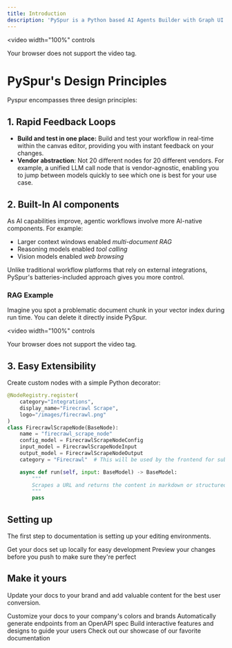 ```yaml
---
title: Introduction
description: 'PySpur is a Python based AI Agents Builder with Graph UI.'
---
```


<video
  width="100%"
  controls
>
  <source src="/images/hero.mp4" type="video/mp4" />
  Your browser does not support the video tag.
</video>

# PySpur's Design Principles

Pyspur encompasses three design principles:

## 1. Rapid Feedback Loops

* **Build and test in one place:** Build and test your workflow in real-time within the canvas editor, providing you with instant feedback on your changes.
* **Vendor abstraction**: Not 20 different nodes for 20 different vendors. For example, a unified LLM call node that is vendor-agnostic, enabling you to jump between models quickly to see which one is best for your use case.

## 2. Built-In AI components

As AI capabilities improve, agentic workflows involve more AI-native components. For example:
* Larger context windows enabled *multi-document RAG*
* Reasoning models enabled *tool calling*
* Vision models enabled *web browsing*

Unlike traditional workflow platforms that rely on external integrations, PySpur's batteries-included approach gives you more control.

### RAG Example

Imagine you spot a problematic document chunk in your vector index during run time. You can delete it directly inside PySpur.

<video
  width="100%"
  controls
>
  <source src="/images/rag1.mp4" type="video/mp4" />
  Your browser does not support the video tag.
</video>

## 3. Easy Extensibility

Create custom nodes with a simple Python decorator:

```python
@NodeRegistry.register(
    category="Integrations",
    display_name="Firecrawl Scrape",
    logo="/images/firecrawl.png"
)
class FirecrawlScrapeNode(BaseNode):
    name = "firecrawl_scrape_node"
    config_model = FirecrawlScrapeNodeConfig
    input_model = FirecrawlScrapeNodeInput
    output_model = FirecrawlScrapeNodeOutput
    category = "Firecrawl"  # This will be used by the frontend for subcategory grouping

    async def run(self, input: BaseModel) -> BaseModel:
        """
        Scrapes a URL and returns the content in markdown or structured format.
        """
        pass
```

## Setting up

The first step to documentation is setting up your editing environments.

<CardGroup cols={2}>
  <Card
    title="Edit Your Docs"
    icon="pen-to-square"
    href="https://mintlify.com/docs/quickstart"
  >
    Get your docs set up locally for easy development
  </Card>
  <Card
    title="Preview Changes"
    icon="image"
    href="https://mintlify.com/docs/development"
  >
    Preview your changes before you push to make sure they're perfect
  </Card>
</CardGroup>

## Make it yours

Update your docs to your brand and add valuable content for the best user conversion.

<CardGroup cols={2}>
  <Card
    title="Customize Style"
    icon="palette"
    href="https://mintlify.com/docs/settings/global"
  >
    Customize your docs to your company's colors and brands
  </Card>
  <Card
    title="Reference APIs"
    icon="code"
    href="https://mintlify.com/docs/api-playground/openapi"
  >
    Automatically generate endpoints from an OpenAPI spec
  </Card>
  <Card
    title="Add Components"
    icon="screwdriver-wrench"
    href="https://mintlify.com/docs/components/accordion"
  >
    Build interactive features and designs to guide your users
  </Card>
  <Card
    title="Get Inspiration"
    icon="stars"
    href="https://mintlify.com/customers"
  >
    Check out our showcase of our favorite documentation
  </Card>
</CardGroup>
